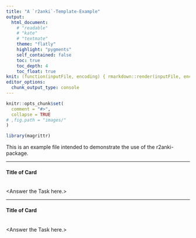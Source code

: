```yaml
---
title: "A `r2anki`-Template-Example"
output:
  html_document:
    # "readable"
    # "kate"
    # "textmate"
    theme: "flatly"
    highlight: "pygments"
    self_contained: false
    toc: true
    toc_depth: 4
    toc_float: true
knit: (function(inputFile, encoding) { rmarkdown::render(inputFile, encoding = encoding, output_file = paste0(dirname(inputFile), '/r2anki_example.html')) })
editor_options: 
  chunk_output_type: console
---
```

```r
knitr::opts_chunk$set(
  comment = "#>",
  collapse = TRUE
# ,fig.path = "images/"
)

library(magrittr)
```

This is an example file intended to demonstrate the use of the r2anki-package.

******************
#### Title of Card
<!-- Tags: *additional tags for this specific card* -->
**<Describe the Task>**

<!-- start backside --><br>
<Answer the Task here.>
<!-- end backside -->

******************
#### Title of Card
<!-- Tags: *additional tags for this specific card* -->
**<Describe the Task>**

<!-- start backside --><br>
<Answer the Task here.>
<!-- end backside -->

